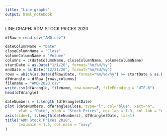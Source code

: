 ```yaml
---
title: "Line graphs"
output: html_notebook
---
```


LINE GRAPH: ADM STOCK PRICES 2020

```r
dfRaw = read.csv("AMD.csv")

dateColumnName = "Date"
closeColumnName = "Close"
volumeColumnName = "Volume"
columns = c(dateColumnName, closeColumnName, volumeColumnName)
startDate = as.Date("1/1/20", format="%m/%d/%y")
endDate = as.Date("12/31/20", format="%m/%d/%y")
rows = which(as.Date(dfRaw$Date, format="%m/%d/%y") >= startDate & as.Date(dfRaw$Date, format="%m/%d/%y") <= endDate)
dfWrangle = dfRaw [rows,columns]
filename = "AMD-2020.csv"
write.csv(dfWrangle, filename, row.names=F, fileEncoding = "UTF-8")
head(dfWrangle)

dateNumbers = 1:length (dfWrangle$Date)
plot (dateNumbers, dfWrangle$Close, type="l", col="blue", xaxt="n",
      xlab = "Date", ylab = "Stock Prices", cex.lab = 1.3, col.lab = "darkblue")
axis(side=1, 1:length(dateNumbers), dfWrangle$Date, las=1)
title("ADM Stock Prices 2020",
      cex.main = 1.5, col.main = "navy"
)
```


